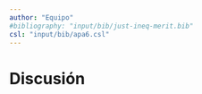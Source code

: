 ```yaml
---
author: "Equipo"
#bibliography: "input/bib/just-ineq-merit.bib"
csl: "input/bib/apa6.csl"
---
```


# Discusión

